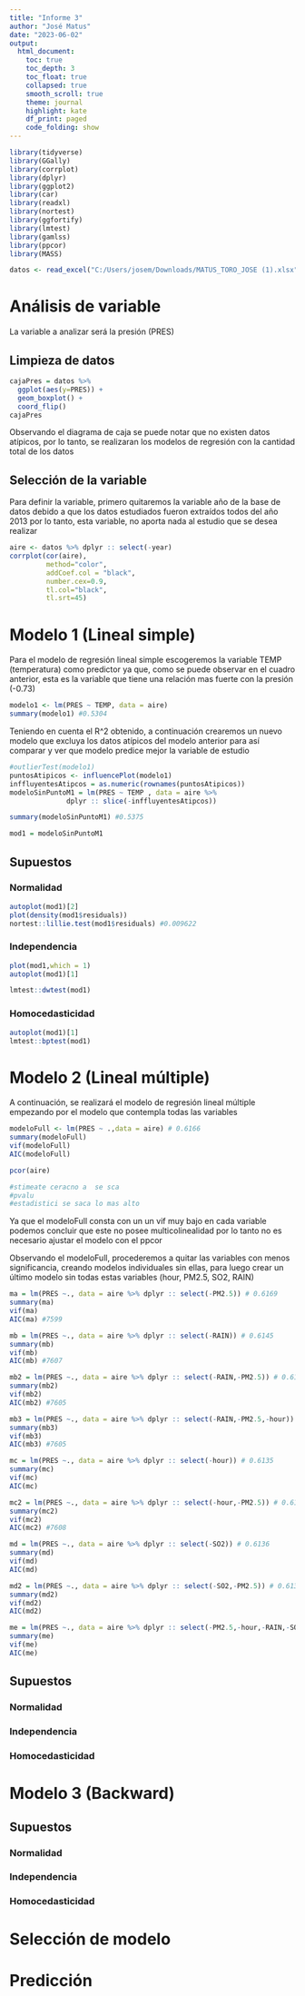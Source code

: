```yaml
---
title: "Informe 3"
author: "José Matus"
date: "2023-06-02"
output: 
  html_document:
    toc: true
    toc_depth: 3
    toc_float: true
    collapsed: true
    smooth_scroll: true
    theme: journal
    highlight: kate
    df_print: paged
    code_folding: show
---
```

```r
library(tidyverse)
library(GGally)
library(corrplot)
library(dplyr)
library(ggplot2)
library(car)
library(readxl)
library(nortest)
library(ggfortify)
library(lmtest)
library(gamlss)
library(ppcor)
library(MASS)

datos <- read_excel("C:/Users/josem/Downloads/MATUS_TORO_JOSE (1).xlsx")

```
# Análisis de variable 

La variable a analizar será la presión (PRES)

## Limpieza de datos

```r
cajaPres = datos %>%   
  ggplot(aes(y=PRES)) +
  geom_boxplot() +  
  coord_flip()
cajaPres
```

Observando el diagrama de caja se puede notar que no existen datos atípicos, por lo tanto, se realizaran los modelos de regresión con la cantidad total de los datos 

## Selección de la variable

Para definir la variable, primero quitaremos la variable año de la base de datos debido a que los datos estudiados fueron extraídos todos del año 2013 por lo tanto, esta variable, no aporta nada al estudio que se desea realizar  
```r
aire <- datos %>% dplyr :: select(-year)
corrplot(cor(aire),
         method="color",      
         addCoef.col = "black",  
         number.cex=0.9,  
         tl.col="black",  
         tl.srt=45)

```

# Modelo 1 (Lineal simple)

Para el modelo de regresión lineal simple escogeremos la variable TEMP (temperatura) como predictor ya que, como se puede observar en el cuadro anterior, esta es la variable que tiene una relación mas fuerte con la presión (-0.73) 

```r
modelo1 <- lm(PRES ~ TEMP, data = aire)
summary(modelo1) #0.5304

```

Teniendo en cuenta el R^2 obtenido, a continuación crearemos un nuevo modelo que excluya los datos atípicos del modelo anterior para así comparar y ver que modelo predice mejor la variable de estudio

```r
#outlierTest(modelo1)
puntosAtipicos <- influencePlot(modelo1)
inffluyentesAtipcos = as.numeric(rownames(puntosAtipicos))
modeloSinPuntoM1 = lm(PRES ~ TEMP , data = aire %>% 
              dplyr :: slice(-inffluyentesAtipcos))

summary(modeloSinPuntoM1) #0.5375
```


```r

mod1 = modeloSinPuntoM1
```

## Supuestos 

### Normalidad

```r
autoplot(mod1)[2]
plot(density(mod1$residuals))
nortest::lillie.test(mod1$residuals) #0.009622
```

### Independencia 

```r
plot(mod1,which = 1)
autoplot(mod1)[1]

lmtest::dwtest(mod1)
```


### Homocedasticidad

```r

autoplot(mod1)[1]
lmtest::bptest(mod1)

```



# Modelo 2 (Lineal múltiple)

A continuación, se realizará el modelo de regresión lineal múltiple empezando por el modelo que contempla todas las variables 

```r
modeloFull <- lm(PRES ~ .,data = aire) # 0.6166
summary(modeloFull)
vif(modeloFull)
AIC(modeloFull)

pcor(aire)

#stimeate ceracno a  se sca
#pvalu 
#estadistici se saca lo mas alto
```
Ya que el modeloFull consta con un un vif muy bajo en cada variable podemos concluir que este no posee multicolinealidad por lo tanto no es necesario ajustar el modelo con
el ppcor

Observando el modeloFull, procederemos a quitar las variables con menos significancia, creando modelos individuales sin ellas, para luego crear un último modelo sin todas estas variables (hour, PM2.5, SO2, RAIN)

```r

ma = lm(PRES ~., data = aire %>% dplyr :: select(-PM2.5)) # 0.6169 
summary(ma)
vif(ma)
AIC(ma) #7599

mb = lm(PRES ~., data = aire %>% dplyr :: select(-RAIN)) # 0.6145
summary(mb)
vif(mb)
AIC(mb) #7607

mb2 = lm(PRES ~., data = aire %>% dplyr :: select(-RAIN,-PM2.5)) # 0.6148
summary(mb2)
vif(mb2)
AIC(mb2) #7605

mb3 = lm(PRES ~., data = aire %>% dplyr :: select(-RAIN,-PM2.5,-hour)) # 0.612
summary(mb3)
vif(mb3)
AIC(mb3) #7605

mc = lm(PRES ~., data = aire %>% dplyr :: select(-hour)) # 0.6135 
summary(mc)
vif(mc)
AIC(mc)

mc2 = lm(PRES ~., data = aire %>% dplyr :: select(-hour,-PM2.5)) # 0.6138
summary(mc2)
vif(mc2)
AIC(mc2) #7608

md = lm(PRES ~., data = aire %>% dplyr :: select(-SO2)) # 0.6136
summary(md)
vif(md)
AIC(md)

md2 = lm(PRES ~., data = aire %>% dplyr :: select(-SO2,-PM2.5)) # 0.6132
summary(md2)
vif(md2)
AIC(md2)

me = lm(PRES ~., data = aire %>% dplyr :: select(-PM2.5,-hour,-RAIN,-SO2)) # 0.6076
summary(me)
vif(me)
AIC(me)


```


## Supuestos 

### Normalidad

### Independencia

### Homocedasticidad


# Modelo 3 (Backward)

## Supuestos 

### Normalidad

### Independencia 

### Homocedasticidad


# Selección de modelo


# Predicción



